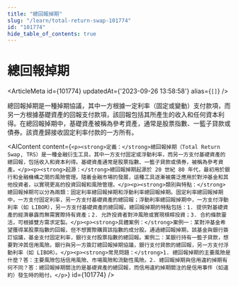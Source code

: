 ```yaml
---
title: "總回報掉期"
slug: "/learn/total-return-swap-101774"
id: "101774"
hide_table_of_contents: true
---
```



# 總回報掉期

<ArticleMeta id={101774} updatedAt={'2023-09-26 13:58:58'} alias={`[]`} />
<div className='border-solid border-b border-t-0 my-4 border-[var(--ifm-color-gray-300)]' />

總回報掉期是一種掉期協議，其中一方根據一定利率（固定或變動）支付款項，而另一方根據基礎資產的回報支付款項，該回報包括其所產生的收入和任何資本利得。在總回報掉期中，基礎資產被稱為參考資產，通常是股票指數、一籃子貸款或債券。該資產歸接收固定利率付款的一方所有。

<AIContent content={`<p><strong>定義：</strong>總回報掉期（Total Return Swap, TRS）是一種金融衍生工具，其中一方支付固定或浮動利率，而另一方支付基礎資產的總回報，包括收入和資本利得。基礎資產通常是股票指數、一籃子貸款或債券，被稱為參考資產。</p><p><strong>起源：</strong>總回報掉期起源於 20 世紀 80 年代，最初用於銀行和金融機構之間的風險管理。隨着金融市場的發展，這種工具逐漸被廣泛應用於對沖基金和其他投資者，以實現更高的投資回報和風險管理。</p><p><strong>類別與特點：</strong>總回報掉期可以分為兩類：固定利率總回報掉期和浮動利率總回報掉期。固定利率總回報掉期中，一方支付固定利率，另一方支付基礎資產的總回報；浮動利率總回報掉期中，一方支付浮動利率（如 LIBOR），另一方支付基礎資產的總回報。總回報掉期的特點包括：1. 提供對基礎資產的經濟暴露而無需實際持有資產；2. 允許投資者對沖風險或實現槓桿投資；3. 合約條款靈活，可根據雙方需求定製。</p><p><strong>具體案例：</strong>案例一：某對沖基金希望獲得某股票指數的回報，但不想實際購買該指數的成分股。通過總回報掉期，該基金與銀行簽訂協議，基金支付固定利率，銀行支付股票指數的總回報。案例二：某銀行持有一籃子貸款，想要對沖其信用風險。銀行與另一方簽訂總回報掉期協議，銀行支付貸款的總回報，另一方支付浮動利率（如 LIBOR）。</p><p><strong>常見問題：</strong>1. 總回報掉期的主要風險是什麼？答：主要風險包括信用風險、市場風險和流動性風險。2. 總回報掉期與信用違約掉期有何不同？答：總回報掉期關注的是基礎資產的總回報，而信用違約掉期關注的是信用事件（如違約）發生時的賠付。</p>`} id={101774} />
